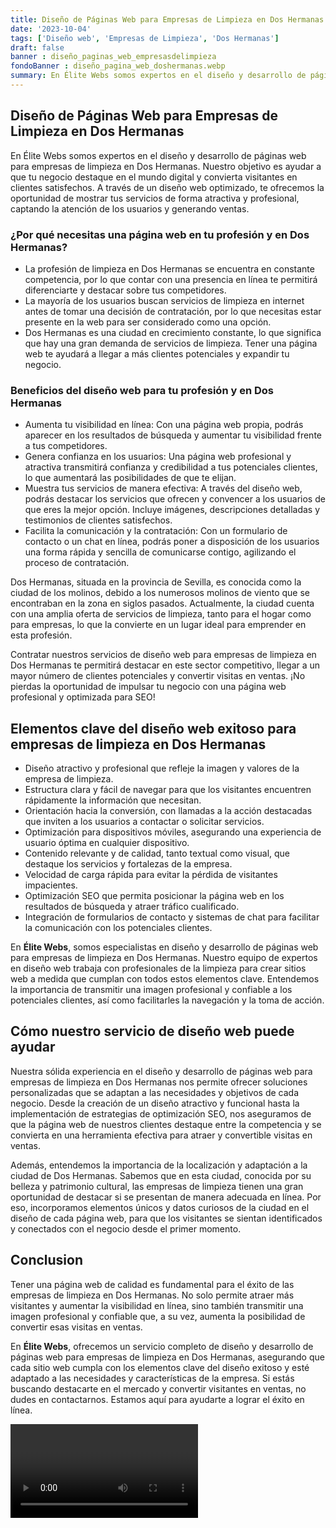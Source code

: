 ```yaml
---
title: Diseño de Páginas Web para Empresas de Limpieza en Dos Hermanas
date: '2023-10-04'
tags: ['Diseño web', 'Empresas de Limpieza', 'Dos Hermanas']
draft: false
banner : diseño_paginas_web_empresasdelimpieza
fondoBanner : diseño_pagina_web_doshermanas.webp
summary: En Élite Webs somos expertos en el diseño y desarrollo de páginas web para empresas de limpieza en Dos Hermanas. Nuestro objetivo es ayudar a que tu negocio destaque en el mundo digital y convierta visitantes en clientes satisfechos. A través de un diseño web optimizado, te ofrecemos la oportunidad de mostrar tus servicios de forma atractiva y profesional, captando la atención de los usuarios y generando ventas.
---
```


## Diseño de Páginas Web para Empresas de Limpieza en Dos Hermanas

En Élite Webs somos expertos en el diseño y desarrollo de páginas web para empresas de limpieza en Dos Hermanas. Nuestro objetivo es ayudar a que tu negocio destaque en el mundo digital y convierta visitantes en clientes satisfechos. A través de un diseño web optimizado, te ofrecemos la oportunidad de mostrar tus servicios de forma atractiva y profesional, captando la atención de los usuarios y generando ventas.

### ¿Por qué necesitas una página web en tu profesión y en Dos Hermanas?

- La profesión de limpieza en Dos Hermanas se encuentra en constante competencia, por lo que contar con una presencia en línea te permitirá diferenciarte y destacar sobre tus competidores.
- La mayoría de los usuarios buscan servicios de limpieza en internet antes de tomar una decisión de contratación, por lo que necesitas estar presente en la web para ser considerado como una opción.
- Dos Hermanas es una ciudad en crecimiento constante, lo que significa que hay una gran demanda de servicios de limpieza. Tener una página web te ayudará a llegar a más clientes potenciales y expandir tu negocio.

### Beneficios del diseño web para tu profesión y en Dos Hermanas

- Aumenta tu visibilidad en línea: Con una página web propia, podrás aparecer en los resultados de búsqueda y aumentar tu visibilidad frente a tus competidores.
- Genera confianza en los usuarios: Una página web profesional y atractiva transmitirá confianza y credibilidad a tus potenciales clientes, lo que aumentará las posibilidades de que te elijan.
- Muestra tus servicios de manera efectiva: A través del diseño web, podrás destacar los servicios que ofrecen y convencer a los usuarios de que eres la mejor opción. Incluye imágenes, descripciones detalladas y testimonios de clientes satisfechos.
- Facilita la comunicación y la contratación: Con un formulario de contacto o un chat en línea, podrás poner a disposición de los usuarios una forma rápida y sencilla de comunicarse contigo, agilizando el proceso de contratación.

Dos Hermanas, situada en la provincia de Sevilla, es conocida como la ciudad de los molinos, debido a los numerosos molinos de viento que se encontraban en la zona en siglos pasados. Actualmente, la ciudad cuenta con una amplia oferta de servicios de limpieza, tanto para el hogar como para empresas, lo que la convierte en un lugar ideal para emprender en esta profesión.

Contratar nuestros servicios de diseño web para empresas de limpieza en Dos Hermanas te permitirá destacar en este sector competitivo, llegar a un mayor número de clientes potenciales y convertir visitas en ventas. ¡No pierdas la oportunidad de impulsar tu negocio con una página web profesional y optimizada para SEO!

<GifSeo />

<Cta />

## Elementos clave del diseño web exitoso para empresas de limpieza en Dos Hermanas

- Diseño atractivo y profesional que refleje la imagen y valores de la empresa de limpieza.
- Estructura clara y fácil de navegar para que los visitantes encuentren rápidamente la información que necesitan.
- Orientación hacia la conversión, con llamadas a la acción destacadas que inviten a los usuarios a contactar o solicitar servicios.
- Optimización para dispositivos móviles, asegurando una experiencia de usuario óptima en cualquier dispositivo.
- Contenido relevante y de calidad, tanto textual como visual, que destaque los servicios y fortalezas de la empresa.
- Velocidad de carga rápida para evitar la pérdida de visitantes impacientes.
- Optimización SEO que permita posicionar la página web en los resultados de búsqueda y atraer tráfico cualificado.
- Integración de formularios de contacto y sistemas de chat para facilitar la comunicación con los potenciales clientes.

En **Élite Webs**, somos especialistas en diseño y desarrollo de páginas web para empresas de limpieza en Dos Hermanas. Nuestro equipo de expertos en diseño web trabaja con profesionales de la limpieza para crear sitios web a medida que cumplan con todos estos elementos clave. Entendemos la importancia de transmitir una imagen profesional y confiable a los potenciales clientes, así como facilitarles la navegación y la toma de acción.

## Cómo nuestro servicio de diseño web puede ayudar

Nuestra sólida experiencia en el diseño y desarrollo de páginas web para empresas de limpieza en Dos Hermanas nos permite ofrecer soluciones personalizadas que se adaptan a las necesidades y objetivos de cada negocio. Desde la creación de un diseño atractivo y funcional hasta la implementación de estrategias de optimización SEO, nos aseguramos de que la página web de nuestros clientes destaque entre la competencia y se convierta en una herramienta efectiva para atraer y convertible visitas en ventas.

Además, entendemos la importancia de la localización y adaptación a la ciudad de Dos Hermanas. Sabemos que en esta ciudad, conocida por su belleza y patrimonio cultural, las empresas de limpieza tienen una gran oportunidad de destacar si se presentan de manera adecuada en línea. Por eso, incorporamos elementos únicos y datos curiosos de la ciudad en el diseño de cada página web, para que los visitantes se sientan identificados y conectados con el negocio desde el primer momento.

## Conclusion

Tener una página web de calidad es fundamental para el éxito de las empresas de limpieza en Dos Hermanas. No solo permite atraer más visitantes y aumentar la visibilidad en línea, sino también transmitir una imagen profesional y confiable que, a su vez, aumenta la posibilidad de convertir esas visitas en ventas.

En **Élite Webs**, ofrecemos un servicio completo de diseño y desarrollo de páginas web para empresas de limpieza en Dos Hermanas, asegurando que cada sitio web cumpla con los elementos clave del diseño exitoso y esté adaptado a las necesidades y características de la empresa. Si estás buscando destacarte en el mercado y convertir visitantes en ventas, no dudes en contactarnos. Estamos aquí para ayudarte a lograr el éxito en línea.

<Video />

<CtaBot job='Empresas de Limpieza' city='Dos Hermanas'/>

<Gmaps query='Dos Hermanas+españa+maps' />